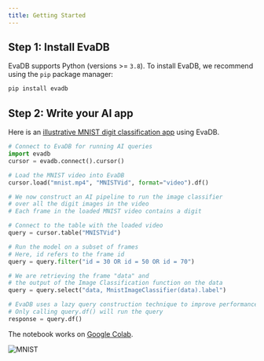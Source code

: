 ```yaml
---
title: Getting Started
---
```


## Step 1: Install EvaDB

EvaDB supports Python (versions >= `3.8`). To install EvaDB, we recommend using the `pip` package manager:

```bash
pip install evadb
```

## Step 2: Write your AI app

Here is an [illustrative MNIST digit classification app](https://evadb.readthedocs.io/en/stable/source/tutorials/01-mnist.html) using EvaDB.

```python
# Connect to EvaDB for running AI queries
import evadb
cursor = evadb.connect().cursor()

# Load the MNIST video into EvaDB
cursor.load("mnist.mp4", "MNISTVid", format="video").df()

# We now construct an AI pipeline to run the image classifier 
# over all the digit images in the video    
# Each frame in the loaded MNIST video contains a digit

# Connect to the table with the loaded video
query = cursor.table("MNISTVid")

# Run the model on a subset of frames
# Here, id refers to the frame id
query = query.filter("id = 30 OR id = 50 OR id = 70")

# We are retrieving the frame "data" and 
# the output of the Image Classification function on the data 
query = query.select("data, MnistImageClassifier(data).label")

# EvaDB uses a lazy query construction technique to improve performance
# Only calling query.df() will run the query
response = query.df()
```

The notebook works on [Google Colab](https://colab.research.google.com/github/georgia-tech-db/evadb/blob/master/tutorials/01-mnist.ipynb).

![MNIST](images/reference/mnist.png)